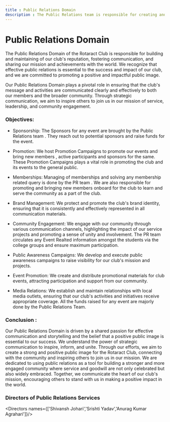 ```yaml
---
title : Public Relations Domain
description : The Public Relations team is responsible for creating and maintaining a positive public image of the Rotaract Club. They work towards building relationships with the community, media, and other organizations to promote the Club's activities and initiatives.
---
```


# Public Relations Domain

The Public Relations Domain of the Rotaract Club is responsible for building and maintaining of our club's reputation, fostering communication, and sharing our mission and achievements with the world. We recognize that effective public relations is essential to the success and impact of our club, and we are committed to promoting a positive and impactful public image.

Our Public Relations Domain plays a pivotal role in ensuring that the club's message and activities are communicated clearly and effectively to both our members and the broader community. Through strategic communication, we aim to inspire others to join us in our mission of service, leadership, and community engagement.


### Objectives:
- Sponsorship: The Sponsors for any event are brought by the Public Relations team . They reach out to potential sponsors and raise funds for the event.

- Promotion: We host Promotion Campaigns to promote our events and bring new members , active participants and sponsors for the same. These Promotion Campaigns plays a vital role in promoting the club and its events to the general public.

- Memberships:  Managing of memberships and solving any membership related query is done by the PR team . We are also responsible for promoting and bringing new members onboard for the club to learn and serve the community as a part of the club.

- Brand Management: We protect and promote the club's brand identity, ensuring that it is consistently and effectively represented in all communication materials.

- Community Engagement: We engage with our community through various communication channels, highlighting the impact of our service projects and promoting a sense of unity and involvement. The PR team circulates any Event Realted information amongst the students via the college groups and ensure maximum participation.

- Public Awareness Campaigns: We develop and execute public awareness campaigns to raise visibility for our club's mission and projects.

- Event Promotion: We create and distribute promotional materials for club events, attracting participation and support from our community.

- Media Relations: We establish and maintain relationships with local media outlets, ensuring that our club's activities and initiatives receive appropriate coverage. All the funds raised for any event are majorly done by the Public Relations Team.


### Conclusion :
Our Public Relations Domain is driven by a shared passion for effective communication and storytelling and the belief that a positive public image is essential to our success. We understand the power of strategic communication to inspire, inform, and unite. Through our efforts, we aim to create a strong and positive public image for the Rotaract Club, connecting with the community and inspiring others to join us in our mission. We are dedicated to using public relations as a tool for building a stronger and more engaged community where service and goodwill are not only celebrated but also widely embraced. Together, we communicate the heart of our club's mission, encouraging others to stand with us in making a positive impact in the world.

### Directors of Public Relations Services
<Directors names={['Shivansh Johari','Srishti Yadav','Anurag Kumar Agrahari']}/>